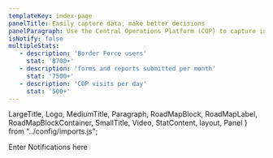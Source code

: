 ```yaml
---
templateKey: index-page
panelTitle: Easily capture data, make better decisions
panelParagraph: Use the Central Operations Platform (COP) to capture information quickly and produce data that informs decision making.
isNotify: false
multipleStats:
   - description: 'Border Force users'
     stat: '8700+'
   - description: 'forms and reports submitted per month'
     stat: '7500+'
   - description: 'COP visits per day'
     stat: '500+'
---
```

LargeTitle, Logo, MediumTitle, Paragraph, RoadMapBlock, RoadMapLabel, RoadMapBlockContainer, SmallTitle, Video, StatContent, layout, Panel } from "../config/imports.js";

<!--- Notification --->
Enter Notifications here 